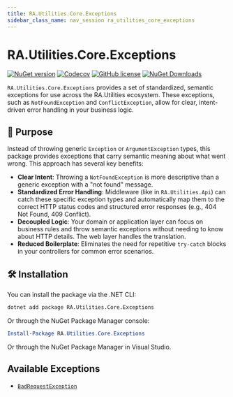 ```yaml
---
title: RA.Utilities.Core.Exceptions
sidebar_class_name: nav_session ra_utilities_core_exceptions
---
```



<p align="center">
<LogoSvg width={'12rem'} height={'12rem'} />
</p>

# RA.Utilities.Core.Exceptions

[![NuGet version](https://img.shields.io/nuget/v/RA.Utilities.Core.Exceptions?logo=nuget&label=NuGet)](https://www.nuget.org/packages/RA.Utilities.Core.Exceptions/)
[![Codecov](https://codecov.io/github/RedonAlla/RA.Utilities/graph/badge.svg)](https://codecov.io/github/RedonAlla/RA.Utilities)
[![GitHub license](https://img.shields.io/github/license/RedonAlla/RA.Utilities)](https://github.com/RedonAlla/RA.Utilities/blob/main/LICENSE)
[![NuGet Downloads](https://img.shields.io/nuget/dt/RA.Utilities.Core.Exceptions.svg)](https://www.nuget.org/packages/RA.Utilities.Core.Exceptions/)

`RA.Utilities.Core.Exceptions` provides a set of standardized, semantic exceptions for use across the RA.Utilities ecosystem. These exceptions, such as `NotFoundException` and `ConflictException`, allow for clear, intent-driven error handling in your business logic.

## 🎯 Purpose

Instead of throwing generic `Exception` or `ArgumentException` types, this package provides exceptions that carry semantic meaning about what went wrong. This approach has several key benefits:

- **Clear Intent**: Throwing a `NotFoundException` is more descriptive than a generic exception with a "not found" message.
- **Standardized Error Handling**: Middleware (like in `RA.Utilities.Api`) can catch these specific exception types and automatically map them to the correct HTTP status codes and structured error responses (e.g., 404 Not Found, 409 Conflict).
- **Decoupled Logic**: Your domain or application layer can focus on business rules and throw semantic exceptions without needing to know about HTTP details. The web layer handles the translation.
- **Reduced Boilerplate**: Eliminates the need for repetitive `try-catch` blocks in your controllers for common error scenarios.

## 🛠️ Installation

You can install the package via the .NET CLI:

```bash
dotnet add package RA.Utilities.Core.Exceptions
```

Or through the NuGet Package Manager console:

```powershell
Install-Package RA.Utilities.Core.Exceptions
```

Or through the NuGet Package Manager in Visual Studio.

## Available Exceptions

* [`BadRequestException`](./BadRequestException)